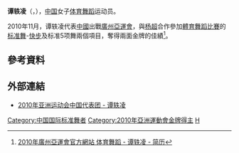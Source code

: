 {{MedalTableTop}}
{{MedalSport | [[体育舞蹈|体育舞蹈]]}}
{{MedalCountry | {{CHN}}}}
{{MedalCompetition | [[亞洲運動會|亞洲運動會]]}}
{{MedalGold | [[2010年亞洲運動會|2010年 廣州]] | [[2010年亞洲運動會體育舞蹈比賽|标准舞-快步]] }}
{{MedalGold | [[2010年亞洲運動會|2010年 廣州]] | [[2010年亞洲運動會體育舞蹈比賽|标准5项舞]] }}
{{MedalBottom}}
'''谭轶凌'''（{{lang|en|'''TAN Yi Ling'''}}，{{bd|1987年|12月19日|catIdx=T谭}}），[[中国|中国]]女子[[体育舞蹈|体育舞蹈]]运动员。

2010年11月，谭轶凌代表[[2010年亚洲运动会中国代表团|中國]]出戰[[廣州|廣州]][[2010年亞洲運動會|亞運會]]，與[[杨超|杨超]]合作參加[[2010年亞洲運動會體育舞蹈比賽|體育舞蹈比賽]]的[[国际标准舞|标准舞]]-[[快步|快步]]及标准5项舞兩個項目，奪得兩面金牌的佳績<ref name="廣州亞運">[http://www.gz2010.cn/info/CHN_CHN/ZB/ZBB101A_DS@@@@@@@@@@@@@@@CHN_number=201314.html 2010年廣州亞運會官方網站 体育舞蹈 - 谭轶凌 - 简历]</ref>。

==參考資料==
{{reflist}}

==外部連結==
*[http://2010chinateam.sports.cn/index.php/personview/persons/882 2010年亚洲运动会中国代表团 - 谭轶凌]

{{China-sport-bio-stub}}

{{DEFAULTSORT:TAN Yi Ling}}

[[Category:中国国际标准舞者|Category:中国国际标准舞者]]
[[Category:2010年亞洲運動會金牌得主|Category:2010年亞洲運動會金牌得主]]
[[Category:谭姓|H]]